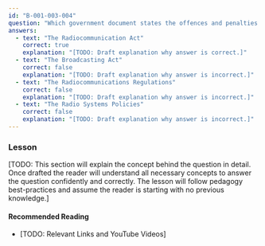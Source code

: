 ```yaml
---
id: "B-001-003-004"
question: "Which government document states the offences and penalties relating to radiocommunications?"
answers:
  - text: "The Radiocommunication Act"
    correct: true
    explanation: "[TODO: Draft explanation why answer is correct.]"
  - text: "The Broadcasting Act"
    correct: false
    explanation: "[TODO: Draft explanation why answer is incorrect.]"
  - text: "The Radiocommunications Regulations"
    correct: false
    explanation: "[TODO: Draft explanation why answer is incorrect.]"
  - text: "The Radio Systems Policies"
    correct: false
    explanation: "[TODO: Draft explanation why answer is incorrect.]"
---
```


### Lesson

[TODO: This section will explain the concept behind the question in detail. Once drafted the reader will understand all necessary concepts to answer the question confidently and correctly. The lesson will follow pedagogy best-practices and assume the reader is starting with no previous knowledge.]

#### Recommended Reading

- [TODO: Relevant Links and YouTube Videos]
